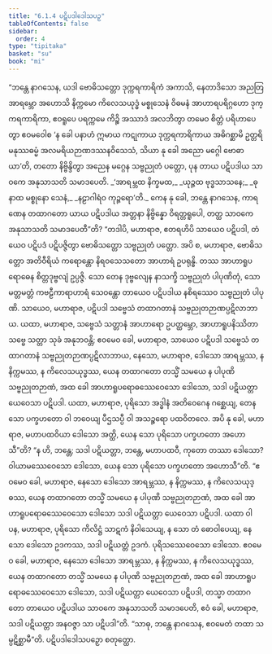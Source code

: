 ```yaml
---
title: "6.1.4 ပဋိပဒါဒေါသပဉှ"
tableOfContents: false
sidebar:
  order: 4
type: "tipitaka"
basket: "su"
book: "mi"
---
```



<DynamicBreadcrumb />

<Division number="174" book="mi" e="ch" v="28">

<Paragraph number="1093" book="mi">
“ဘန္တေ နာဂသေန, ယဒါ ဗောဓိသတ္တော ဒုက္ကရကာရိကံ အကာသိ, နေတာဒိသော အညတြ အာရမ္ဘော အဟောသိ နိက္ကမော ကိလေသယုဒ္ဓံ မစ္စုသေနံ ဝိဓမနံ အာဟာရပရိဂ္ဂဟော ဒုက္ကရကာရိကာ, ဧဝရူပေ ပရက္ကမေ ကိဉ္စိ အဿာဒံ အလဘိတွာ တမေဝ စိတ္တံ ပရိဟာပေတွာ ဧဝမဝေါစ ‘န ခေါ ပနာဟံ ဣမာယ ကဋုကာယ ဒုက္ကရကာရိကာယ အဓိဂစ္ဆာမိ ဥတ္တရိ မနုဿဓမ္မံ အလမရိယဉာဏဒဿနဝိသေသံ, သိယာ နု ခေါ အညော မဂ္ဂေါ ဗောဓာယာ’တိ, တတော နိဗ္ဗိန္ဒိတွာ အညေန မဂ္ဂေန သဗ္ဗညုတံ ပတ္တော, ပုန တာယ ပဋိပဒါယ သာဝကေ အနုသာသတိ သမာဒပေတိ.
</Paragraph>

<Paragraph number="1094" type="verses" book="mi">
_‘အာရမ္ဘထ နိက္ခမထ,_  
_ယုဉ္ဇထ ဗုဒ္ဓသာသနေ;_  
_ဓုနာထ မစ္စုနော သေနံ,_  
_နဠာဂါရံဝ ကုဉ္ဇရော’တိ._  

</Paragraph>

<Paragraph number="1095" book="mi">
ကေန နု ခေါ, ဘန္တေ နာဂသေန, ကာရဏေန တထာဂတော ယာယ ပဋိပဒါယ အတ္တနာ နိဗ္ဗိန္နော ဝိရတ္တရူပေါ, တတ္ထ သာဝကေ အနုသာသတိ သမာဒပေတီ”တိ?
</Paragraph>

<Paragraph number="1096" book="mi">
“တဒါပိ, မဟာရာဇ, ဧတရဟိပိ သာယေဝ ပဋိပဒါ, တံယေဝ ပဋိပဒံ ပဋိပဇ္ဇိတွာ ဗောဓိသတ္တော သဗ္ဗညုတံ ပတ္တော. အပိ စ, မဟာရာဇ, ဗောဓိသတ္တော အတိဝီရိယံ ကရောန္တော နိရဝသေသတော အာဟာရံ ဥပရုန္ဓိ. တဿ အာဟာရူပရောဓေန စိတ္တဒုဗ္ဗလျံ ဥပ္ပဇ္ဇိ. သော တေန ဒုဗ္ဗလျေန နာသက္ခိ သဗ္ဗညုတံ ပါပုဏိတုံ, သော မတ္တမတ္တံ ကဗဠီကာရာဟာရံ သေဝန္တော တာယေဝ ပဋိပဒါယ နစိရဿေဝ သဗ္ဗညုတံ ပါပုဏိ. သာယေဝ, မဟာရာဇ, ပဋိပဒါ သဗ္ဗေသံ တထာဂတာနံ သဗ္ဗညုတဉာဏပ္ပဋိလာဘာယ.
</Paragraph>

<Paragraph number="1097" book="mi">
ယထာ, မဟာရာဇ, သဗ္ဗေသံ သတ္တာနံ အာဟာရော ဥပတ္ထမ္ဘော, အာဟာရူပနိဿိတာ သဗ္ဗေ သတ္တာ သုခံ အနုဘဝန္တိ; ဧဝမေဝ ခေါ, မဟာရာဇ, သာယေဝ ပဋိပဒါ သဗ္ဗေသံ တထာဂတာနံ သဗ္ဗညုတဉာဏပ္ပဋိလာဘာယ, နေသော, မဟာရာဇ, ဒေါသော အာရမ္ဘဿ, န နိက္ကမဿ, န ကိလေသယုဒ္ဓဿ, ယေန တထာဂတော တသ္မိံ သမယေ န ပါပုဏိ သဗ္ဗညုတဉာဏံ, အထ ခေါ အာဟာရူပရောဓဿေဝေသော ဒေါသော, သဒါ ပဋိယတ္တာ ယေဝေသာ ပဋိပဒါ.
</Paragraph>

<Paragraph number="1098" book="mi">
ယထာ, မဟာရာဇ, ပုရိသော အဒ္ဓါနံ အတိဝေဂေန ဂစ္ဆေယျ, တေန သော ပက္ခဟတော ဝါ ဘဝေယျ ပီဌသပ္ပီ ဝါ အသဉ္စရော ပထဝိတလေ. အပိ နု ခေါ, မဟာရာဇ, မဟာပထဝိယာ ဒေါသော အတ္ထိ, ယေန သော ပုရိသော ပက္ခဟတော အဟောသီ”တိ? “န ဟိ, ဘန္တေ; သဒါ ပဋိယတ္တာ, ဘန္တေ, မဟာပထဝီ, ကုတော တဿာ ဒေါသော? ဝါယာမဿေဝေသော ဒေါသော, ယေန သော ပုရိသော ပက္ခဟတော အဟောသီ”တိ. “ဧဝမေဝ ခေါ, မဟာရာဇ, နေသော ဒေါသော အာရမ္ဘဿ, န နိက္ကမဿ, န ကိလေသယုဒ္ဓဿ, ယေန တထာဂတော တသ္မိံ သမယေ န ပါပုဏိ သဗ္ဗညုတဉာဏံ, အထ ခေါ အာဟာရူပရောဓဿေဝေသော ဒေါသော သဒါ ပဋိယတ္တာ ယေဝေသာ ပဋိပဒါ.
</Paragraph>

<Paragraph number="1099" book="mi">
ယထာ ဝါ ပန, မဟာရာဇ, ပုရိသော ကိလိဋ္ဌံ သာဋကံ နိဝါသေယျ, န သော တံ ဓောဝါပေယျ, နေသော ဒေါသော ဥဒကဿ, သဒါ ပဋိယတ္တံ ဥဒကံ. ပုရိသဿေဝေသော ဒေါသော. ဧဝမေဝ ခေါ, မဟာရာဇ, နေသော ဒေါသော အာရမ္ဘဿ, န နိက္ကမဿ, န ကိလေသယုဒ္ဓဿ, ယေန တထာဂတော တသ္မိံ သမယေ န ပါပုဏိ သဗ္ဗညုတဉာဏံ, အထ ခေါ အာဟာရူပရောဓဿေဝေသော ဒေါသော, သဒါ ပဋိယတ္တာ ယေဝေသာ ပဋိပဒါ, တသ္မာ တထာဂတော တာယေဝ ပဋိပဒါယ သာဝကေ အနုသာသတိ သမာဒပေတိ, ဧဝံ ခေါ, မဟာရာဇ, သဒါ ပဋိယတ္တာ အနဝဇ္ဇာ သာ ပဋိပဒါ”တိ. “သာဓု, ဘန္တေ နာဂသေန, ဧဝမေတံ တထာ သမ္ပဋိစ္ဆာမီ”တိ.

</Paragraph>
</Division>

<Paragraph number="1100" type="center" book="mi">
ပဋိပဒါဒေါသပဉှော စတုတ္ထော.
</Paragraph>